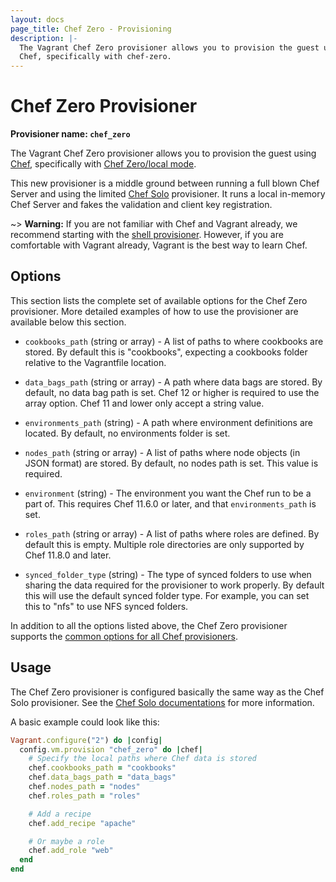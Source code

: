 ```yaml
---
layout: docs
page_title: Chef Zero - Provisioning
description: |-
  The Vagrant Chef Zero provisioner allows you to provision the guest using
  Chef, specifically with chef-zero.
---
```


# Chef Zero Provisioner

**Provisioner name: `chef_zero`**

The Vagrant Chef Zero provisioner allows you to provision the guest using
[Chef](https://www.getchef.com/chef/), specifically with
[Chef Zero/local mode](https://docs.getchef.com/ctl_chef_client.html#run-in-local-mode).

This new provisioner is a middle ground between running a full blown
Chef Server and using the limited [Chef Solo](/vagrant/docs/provisioning/chef_solo)
provisioner. It runs a local in-memory Chef Server and fakes the validation
and client key registration.

~> **Warning:** If you are not familiar with Chef and Vagrant already,
we recommend starting with the [shell provisioner](/vagrant/docs/provisioning/shell).
However, if you are comfortable with Vagrant already, Vagrant
is the best way to learn Chef.

## Options

This section lists the complete set of available options for the Chef Zero
provisioner. More detailed examples of how to use the provisioner are
available below this section.

- `cookbooks_path` (string or array) - A list of paths to where cookbooks
  are stored. By default this is "cookbooks", expecting a cookbooks folder
  relative to the Vagrantfile location.

- `data_bags_path` (string or array) - A path where data bags are stored. By
  default, no data bag path is set. Chef 12 or higher is required to use the
  array option. Chef 11 and lower only accept a string value.

- `environments_path` (string) - A path where environment definitions are
  located. By default, no environments folder is set.

- `nodes_path` (string or array) - A list of paths where node objects
  (in JSON format) are stored. By default, no nodes path is set. This value is
  required.

- `environment` (string) - The environment you want the Chef run to be
  a part of. This requires Chef 11.6.0 or later, and that `environments_path`
  is set.

- `roles_path` (string or array) - A list of paths where roles are defined.
  By default this is empty. Multiple role directories are only supported by
  Chef 11.8.0 and later.

- `synced_folder_type` (string) - The type of synced folders to use when
  sharing the data required for the provisioner to work properly. By default
  this will use the default synced folder type. For example, you can set this
  to "nfs" to use NFS synced folders.

In addition to all the options listed above, the Chef Zero provisioner supports
the [common options for all Chef provisioners](/vagrant/docs/provisioning/chef_common).

## Usage

The Chef Zero provisioner is configured basically the same way as the Chef Solo
provisioner. See the [Chef Solo documentations](/vagrant/docs/provisioning/chef_solo)
for more information.

A basic example could look like this:

```ruby
Vagrant.configure("2") do |config|
  config.vm.provision "chef_zero" do |chef|
    # Specify the local paths where Chef data is stored
    chef.cookbooks_path = "cookbooks"
    chef.data_bags_path = "data_bags"
    chef.nodes_path = "nodes"
    chef.roles_path = "roles"

    # Add a recipe
    chef.add_recipe "apache"

    # Or maybe a role
    chef.add_role "web"
  end
end
```
